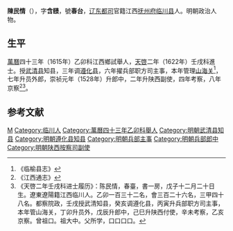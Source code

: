 '''陳民情'''（{{bd|？||？||}}），字'''含赜'''，號'''春台'''，[[辽东都司|辽东都司]]官籍江西[[抚州府|抚州府]][[临川县|临川县]]人。明朝政治人物。

==生平==
[[萬曆|萬曆]]四十三年（1615年）乙卯科江西鄉試舉人，[[天啓|天啓]]二年（1622年）壬戌科進士。授[[武清县|武清县]]知县，三年调[[遵化县|遵化县]]，六年擢兵部职方司主事，本年管理[[山海关|山海关]]<ref>《临榆县志》</ref>，七年升员外郎，崇祯元年（1528年）升郎中，二年升陕西副使，四年考察，八年京察<ref>《江西通志》</ref><ref>《天啓二年壬戌科进士履历》：陈民情，春臺，書一房，戊子十二月二十日生。遼東遼陽籍江西临川人。乙卯一百三十二名，會三百二十六名，三甲四十八名。都察院政，壬戌授武清知县，癸亥调遵化县，丙寅升兵部职方司主事，本年管山海关，丁卯升员外，戊辰升郎中，己巳升陕西付使，辛未考察，乙亥京察。曾祖口。祖大中。父所学，口口口口。</ref>。

==参考文献==
{{reflist}}

{{start box}}
{{s-off}}
{{s-before|[[顾天宠|顾天宠]]<br>}}
{{s-title|明朝遵化县知县|1623年—1626年}}
{{s-after|[[毛九華|毛九華]]<br>}}
{{end box}}

{{天啓二年壬戌科殿試金榜}}

{{Authority control}}

{{DEFAULTSORT:}}
[[Category:陈姓|M]]
[[Category:临川人|Category:临川人]]
[[Category:萬曆四十三年乙卯科舉人|Category:萬曆四十三年乙卯科舉人]]
[[Category:明朝武清县知县|Category:明朝武清县知县]]
[[Category:明朝遵化县知县|Category:明朝遵化县知县]]
[[Category:明朝兵部主事|Category:明朝兵部主事]]
[[Category:明朝兵部郎中|Category:明朝兵部郎中]]
[[Category:明朝陕西按察司副使|Category:明朝陕西按察司副使]]


{{明朝官员小作品}}